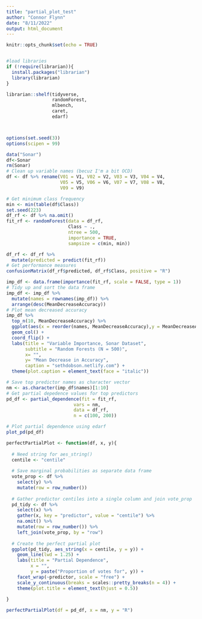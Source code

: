 ```yaml
---
title: "partial_plot_test"
author: "Connor Flynn"
date: "8/11/2022"
output: html_document
---
```


```r
knitr::opts_chunk$set(echo = TRUE)


#load libraries
if (!require(librarian)){
  install.packages("librarian")
  library(librarian)
}

librarian::shelf(tidyverse,
                 randomForest,
                 mlbench,
                 caret,
                 edarf)



options(set.seed(3))
options(scipen = 99)
```



```r
data("Sonar")
df<-Sonar
rm(Sonar)
# Clean up variable names (becuz I'm a bit OCD)
df <- df %>% rename(V01 = V1, V02 = V2, V03 = V3, V04 = V4, 
                    V05 = V5, V06 = V6, V07 = V7, V08 = V8,
                    V09 = V9)
```


```r
# Get minimum class frequency
min <- min(table(df$Class))
set.seed(223)
df_rf <- df %>% na.omit()
fit_rf <- randomForest(data = df_rf, 
                       Class ~ .,
                       ntree = 500,
                       importance = TRUE,
                       sampsize = c(min, min))
```

```r
df_rf <- df_rf %>% 
  mutate(predicted = predict(fit_rf))
# Get performance measures
confusionMatrix(df_rf$predicted, df_rf$Class, positive = "R")
```


```r
imp_df <- data.frame(importance(fit_rf, scale = FALSE, type = 1))
# Tidy up and sort the data frame
imp_df <- imp_df %>% 
  mutate(names = rownames(imp_df)) %>% 
  arrange(desc(MeanDecreaseAccuracy))
# Plot mean decreased accuracy
imp_df %>% 
  top_n(10, MeanDecreaseAccuracy) %>% 
  ggplot(aes(x = reorder(names, MeanDecreaseAccuracy),y = MeanDecreaseAccuracy)) +
  geom_col() +
  coord_flip() +
  labs(title = "Variable Importance, Sonar Dataset",
       subtitle = "Random Forests (N = 500)",
       x= "",
       y= "Mean Decrease in Accuracy",
       caption = "sethdobson.netlify.com") +
  theme(plot.caption = element_text(face = "italic"))

```

```r
# Save top predictor names as character vector
nm <- as.character(imp_df$names)[1:10]
# Get partial depedence values for top predictors
pd_df <- partial_dependence(fit = fit_rf,
                         vars = nm,
                         data = df_rf,
                         n = c(100, 200))
```

```r
# Plot partial dependence using edarf
plot_pd(pd_df)
```






```r
perfectPartialPlot <- function(df, x, y){
  
  # Need string for aes_string()
  centile <- "centile"
  
  # Save marginal probabilities as separate data frame
  vote_prop <- df %>% 
    select(y) %>% 
    mutate(row = row_number())
  
  # Gather predictor centiles into a single column and join vote_prop
  pd_tidy <- df %>% 
    select(x) %>% 
    gather(x, key = "predictor", value = "centile") %>% 
    na.omit() %>% 
    mutate(row = row_number()) %>% 
    left_join(vote_prop, by = "row")
  
  # Create the perfect partial plot
  ggplot(pd_tidy, aes_string(x = centile, y = y)) +
    geom_line(lwd = 1.25) +
    labs(title = "Partial Dependence",
         x = "",
         y = paste("Proportion of votes for", y)) +
    facet_wrap(~predictor, scale = "free") +
    scale_y_continuous(breaks = scales::pretty_breaks(n = 4)) +
    theme(plot.title = element_text(hjust = 0.5))
  
}
```

```r
perfectPartialPlot(df = pd_df, x = nm, y = "R")
```


